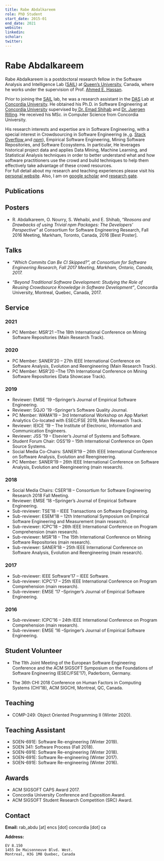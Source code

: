 ```yaml
---
title: Rabe Abdalkareem
role: PhD Student
start_date: 2015-01
end_date: 2021
website:
linkedin:
scholar:
twitter:
---
```


# Rabe Abdalkareem

Rabe Abdalkareem is a postdoctoral research fellow in the Software Analysis and Intelligence Lab ([SAIL](https://sail.cs.queensu.ca/)) at [Queen’s University](https://www.queensu.ca/), Canada, where he works under the supervision of Prof. [Ahmed E. Hassan](https://research.cs.queensu.ca/home/ahmed/home/).

Prior to joining the [SAIL](https://sail.cs.queensu.ca/) lab, he was a research assistant in the [DAS](http://das.encs.concordia.ca/) Lab at [Concordia University](https://www.concordia.ca/). He obtained his Ph.D. in Software Engineering at [Concordia University](https://www.concordia.ca/) supervised by[ Dr. Emad Shihab](http://das.encs.concordia.ca/members/emad-shihab/) and [Dr. Juergen Rilling](https://sites.google.com/site/juergenrilling/)‎. He received his MSc. in Computer Science from Concordia University.

His research interests and expertise are in Software Engineering, with a special interest in Crowdsourcing in Software Engineering (e.,g. [Stack Overflow ](https://stackoverflow.com/)and [_npm_](https://www.npmjs.com/)), Empirical Software Engineering, Mining Software Repositories, and Software Ecosystems. In particular, He leverages historical project data and applies Data Mining, Machine Learning, and Statistical Analysis techniques in order to better understand what and how software practitioners use the crowd and build techniques to help them effectively take advantage of these crowd resources.  
For full detail about my research and teaching experiences please visit his [personal website](https://rabeabdalkareem.github.io/). Also, I am on [google scholar](https://scholar.google.ca/citations?user=bCT8sjMAAAAJ&hl=en) and [research gate](https://www.researchgate.net/profile/Rabe_Abdalkareem).

## Publications


<AuthorPublications firstname="Rabe" lastname="Abdalkareem" />

## Posters

- R. Abdalkareem, O. Nourry, S. Wehaibi, and E. Shihab, “_Reasons and Drawbacks of using Trivial npm Packages: The Developers’ Perspective_” at Consortium for Software Engineering Research, Fall 2016 Meeting, Markham, Toronto, Canada, 2016 [Best Poster].

## Talks

- _“Which Commits Can Be CI Skipped?”, at Consortium for Software Engineering Research, Fall 2017 Meeting, Markham, Ontario, Canada, 2017._

- _“Beyond Traditional Software Development: Studying the Role of Reusing Crowdsource Knowledge in Software Development”_, Concordia University, Montreal, Quebec, Canada, 2017.

## Service

### 2021

- PC Member: MSR’21 –The 18th International Conference on Mining Software Repositories (Main Research Track).

### 2020

- PC Member: SANER’20 – 27th IEEE International Conference on Software Analysis, Evolution and Reengineering (Main Research Track).
- PC Member: MSR’20 –The 17th International Conference on Mining Software Repositories (Data Showcase Track).

### 2019

- Reviewer: EMSE ’19 –Springer’s Journal of Empirical Software Engineering.
- Reviewer: SQJO ’19 –Springer’s Software Quality Journal.
- PC Member: WAMA’19 – 3rd International Workshop on App Market Analytics Co-located with ESEC/FSE 2019, Main Research Track.
- Reviewer: IEICE ’19 – The Institute of Electronic, Information and Communication Engineers.
- Reviewer: JSS ’19 – Elsevier’s Journal of Systems and Software.
- Student Forum Chair: OSS’19 – 15th International Conference on Open Source Systems.
- Social Media Co-Chairs: SANER’19 – 26th IEEE International Conference on Software Analysis, Evolution and Reengineering.
- PC Member: SANER’19 – 26th IEEE International Conference on Software Analysis, Evolution and Reengineering (main research).

### 2018

- Social Media Chairs: CSER’18 – Consortium for Software Engineering Research 2018 Fall Meeting.
- Reviewer: EMSE ’18 –Springer’s Journal of Empirical Software Engineering.
- Sub-reviewer: TSE’18 – IEEE Transactions on Software Engineering.
- Sub-reviewer: ESEM’18 – 12th International Symposium on Empirical Software Engineering and Measurement (main research).
- Sub-reviewer: ICPC’18 – 26th IEEE International Conference on Program Comprehension (main research).
- Sub-reviewer: MSR’18 – The 15th International Conference on Mining Software Repositories (main research).
- Sub-reviewer: SANER’18 – 25th IEEE International Conference on Software Analysis, Evolution and Reengineering (main research).

### 2017

- Sub-reviewer: IEEE Software’17 – IEEE Software.
- Sub-reviewer: ICPC’17 – 25th IEEE International Conference on Program Comprehension (main research).
- Sub-reviewer: EMSE ’17 –Springer’s Journal of Empirical Software Engineering.

### 2016

- Sub-reviewer: ICPC’16 – 24th IEEE International Conference on Program Comprehension (main research).
- Sub-reviewer: EMSE ’16 –Springer’s Journal of Empirical Software Engineering.

## Student Volunteer

- The 11th Joint Meeting of the European Software Engineering Conference and the ACM SIGSOFT Symposium on the Foundations of Software Engineering (ESEC/FSE’17), Paderborn, Germany.

- The 36th CHI 2018 Conference on Human Factors in Computing Systems (CHI’18), ACM SIGCHI, Montreal, QC, Canada.

## Teaching

- COMP-249: Object Oriented Programming II (Winter 2020).

## Teaching Assistant

- SOEN-691E: Software Re-engineering (Winter 2019).
- SOEN 341: Software Process (Fall 2018).
- SOEN-691E: Software Re-engineering (Winter 2018).
- SOEN-691E: Software Re-engineering (Winter 2017).
- SOEN-691E: Software Re-engineering (Winter 2016).

## Awards

- ACM SIGSOFT CAPS Award 2017.
- Concordia University Conference and Exposition Award.
- ACM SIGSOFT Student Research Competition (SRC) Award.

## Contact

**Email:** rab_abdu [at] encs [dot] concordia [dot] ca

**Address:**

```
EV 8.150
1455 De Maisonneuve Blvd. West.
Montreal, H3G 1M8 Quebec, Canada
```
